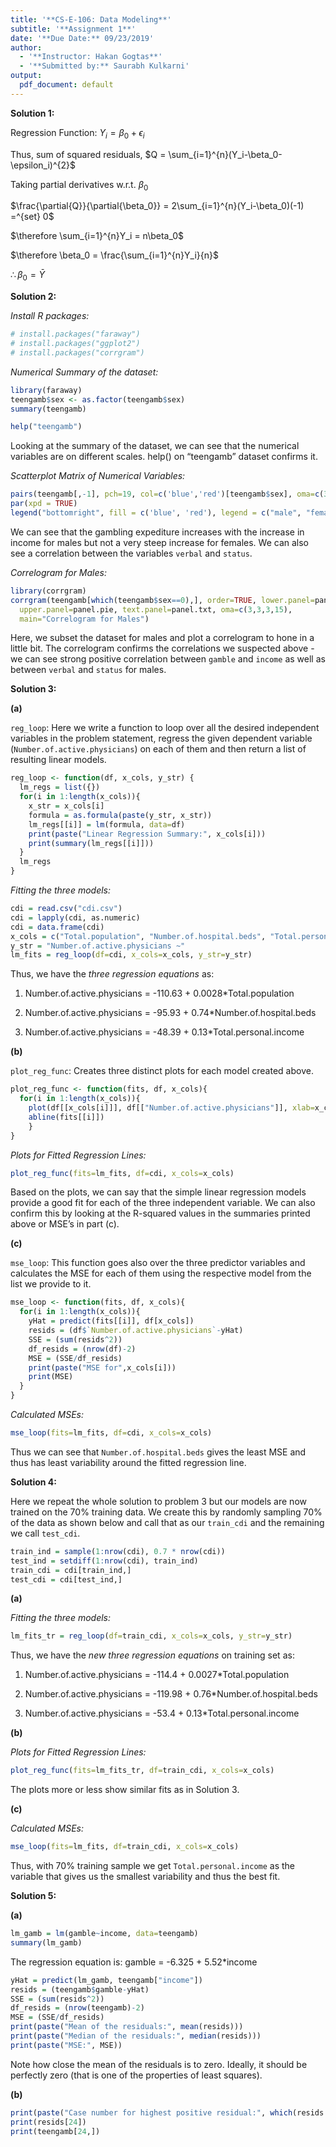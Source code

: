 ```yaml
---
title: '**CS-E-106: Data Modeling**'
subtitle: '**Assignment 1**'
date: '**Due Date:** 09/23/2019'
author:
  - '**Instructor: Hakan Gogtas**'
  - '**Submitted by:** Saurabh Kulkarni'
output:
  pdf_document: default
---
```


**Solution 1:**

Regression Function: $Y_i = \beta_0 + \epsilon_i$

Thus, sum of squared residuals, $Q = \sum_{i=1}^{n}(Y_i-\beta_0-\epsilon_i)^{2}$

Taking partial derivatives w.r.t. $\beta_0$

$\frac{\partial{Q}}{\partial{\beta_0}} = 2\sum_{i=1}^{n}(Y_i-\beta_0)(-1) =^{set} 0$

$\therefore \sum_{i=1}^{n}Y_i = n\beta_0$

$\therefore \beta_0 = \frac{\sum_{i=1}^{n}Y_i}{n}$

$\therefore \beta_0 = \bar{Y}$

**Solution 2:**

*Install R packages:*
```r
# install.packages("faraway")
# install.packages("ggplot2")
# install.packages("corrgram")
```

*Numerical Summary of the dataset:*

```r
library(faraway)
teengamb$sex <- as.factor(teengamb$sex)
summary(teengamb)
```

```r
help("teengamb")
```

Looking at the summary of the dataset, we can see that the numerical variables are on different scales. help() on "teengamb" dataset confirms it.

*Scatterplot Matrix of Numerical Variables:* 
```r
pairs(teengamb[,-1], pch=19, col=c('blue','red')[teengamb$sex], oma=c(3,3,3,15))
par(xpd = TRUE)
legend("bottomright", fill = c('blue', 'red'), legend = c("male", "female"))
```

We can see that the gambling expediture increases with the increase in income for males but not a very steep increase for females. We can also see a correlation between the variables `verbal` and `status`.

*Correlogram for Males:*

```r
library(corrgram)
corrgram(teengamb[which(teengamb$sex==0),], order=TRUE, lower.panel=panel.shade,
  upper.panel=panel.pie, text.panel=panel.txt, oma=c(3,3,3,15),
  main="Correlogram for Males")
```

Here, we subset the dataset for males and plot a correlogram to hone in a little bit. The correlogram confirms the correlations we suspected above - we can see strong positive correlation between `gamble` and `income` as well as between `verbal` and `status` for males.

**Solution 3:**

**(a)**

`reg_loop`: Here we write a function to loop over all the desired independent variables in the problem statement, regress the given dependent variable (`Number.of.active.physicians`) on each of them and then return a list of resulting linear models.

```r
reg_loop <- function(df, x_cols, y_str) {
  lm_regs = list({})
  for(i in 1:length(x_cols)){
    x_str = x_cols[i]
    formula = as.formula(paste(y_str, x_str))
    lm_regs[[i]] = lm(formula, data=df)
    print(paste("Linear Regression Summary:", x_cols[i]))
    print(summary(lm_regs[[i]]))
  }
  lm_regs
}
```


*Fitting the three models:*

```r
cdi = read.csv("cdi.csv")
cdi = lapply(cdi, as.numeric)
cdi = data.frame(cdi)
x_cols = c("Total.population", "Number.of.hospital.beds", "Total.personal.income")
y_str = "Number.of.active.physicians ~"
lm_fits = reg_loop(df=cdi, x_cols=x_cols, y_str=y_str)
```

Thus, we have the *three regression equations* as:

1. Number.of.active.physicians = -110.63 + 0.0028*Total.population

2. Number.of.active.physicians = -95.93 + 0.74*Number.of.hospital.beds

3. Number.of.active.physicians = -48.39 + 0.13*Total.personal.income

**(b)**

`plot_reg_func`: Creates three distinct plots for each model created above.

```r
plot_reg_func <- function(fits, df, x_cols){
  for(i in 1:length(x_cols)){
    plot(df[[x_cols[i]]], df[["Number.of.active.physicians"]], xlab=x_cols[i], ylab="Number.of.active.physicians")
    abline(fits[[i]])
    }
}
```

*Plots for Fitted Regression Lines:*

```r
plot_reg_func(fits=lm_fits, df=cdi, x_cols=x_cols)
```

Based on the plots, we can say that the simple linear regression models provide a good fit for each of the three independent variable. We can also confirm this by looking at the R-squared values in the summaries printed above or MSE's in part (c).

**(c)**

`mse_loop`: This function goes also over the three predictor variables and calculates the MSE for each of them using the respective model from the list we provide to it.

```r
mse_loop <- function(fits, df, x_cols){
  for(i in 1:length(x_cols)){
    yHat = predict(fits[[i]], df[x_cols])
    resids = (df$`Number.of.active.physicians`-yHat)
    SSE = (sum(resids^2))
    df_resids = (nrow(df)-2)
    MSE = (SSE/df_resids)
    print(paste("MSE for",x_cols[i]))
    print(MSE)
  }
}

```

*Calculated MSEs:*

```r
mse_loop(fits=lm_fits, df=cdi, x_cols=x_cols)
```

Thus we can see that `Number.of.hospital.beds` gives the least MSE and thus has least variability around the fitted regression line.

**Solution 4:**

Here we repeat the whole solution to problem 3 but our models are now trained on the 70% training data. We create this by randomly sampling 70% of the data as shown below and call that as our `train_cdi` and the remaining we call `test_cdi`.

```r
train_ind = sample(1:nrow(cdi), 0.7 * nrow(cdi))
test_ind = setdiff(1:nrow(cdi), train_ind)
train_cdi = cdi[train_ind,]
test_cdi = cdi[test_ind,]

```

**(a)**

*Fitting the three models:*

```r
lm_fits_tr = reg_loop(df=train_cdi, x_cols=x_cols, y_str=y_str)
```

Thus, we have the *new three regression equations* on training set as:

1. Number.of.active.physicians = -114.4 + 0.0027*Total.population

2. Number.of.active.physicians = -119.98 + 0.76*Number.of.hospital.beds

3. Number.of.active.physicians = -53.4 + 0.13*Total.personal.income


**(b)**

*Plots for Fitted Regression Lines:*

```r
plot_reg_func(fits=lm_fits_tr, df=train_cdi, x_cols=x_cols)

```

The plots more or less show similar fits as in Solution 3.


**(c)**

*Calculated MSEs:*

```r
mse_loop(fits=lm_fits, df=train_cdi, x_cols=x_cols)

```

Thus, with 70% training sample we get `Total.personal.income` as the variable that gives us the smallest variability and thus the best fit. 


**Solution 5:**

**(a)**

```r
lm_gamb = lm(gamble~income, data=teengamb)
summary(lm_gamb)
```

The regression equation is:
gamble = -6.325 + 5.52*income 

 
```r
yHat = predict(lm_gamb, teengamb["income"])
resids = (teengamb$gamble-yHat)
SSE = (sum(resids^2))
df_resids = (nrow(teengamb)-2)
MSE = (SSE/df_resids)
print(paste("Mean of the residuals:", mean(resids)))
print(paste("Median of the residuals:", median(resids)))
print(paste("MSE:", MSE))
```

Note how close the mean of the residuals is to zero. Ideally, it should be perfectly zero (that is one of the properties of least squares).

**(b)**

```r

print(paste("Case number for highest positive residual:", which(resids == max(resids))))
print(resids[24])
print(teengamb[24,])
```


